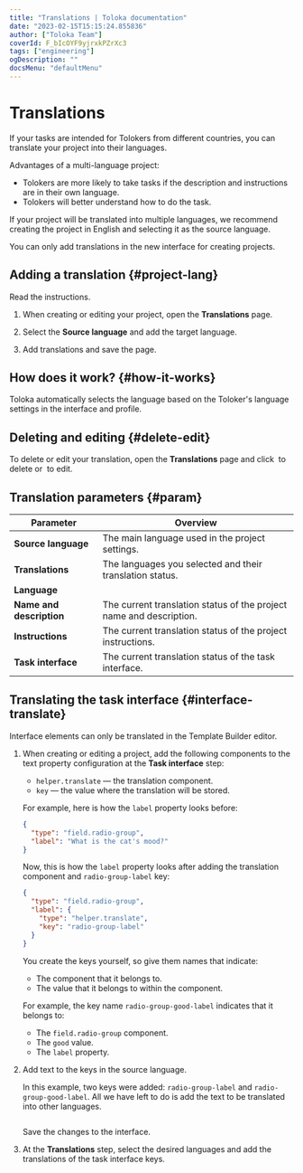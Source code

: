 ```yaml
---
title: "Translations | Toloka documentation"
date: "2023-02-15T15:15:24.855836"
author: ["Toloka Team"]
coverId: F_bIcOYF9yjrxkPZrXc3
tags: ["engineering"]
ogDescription: ""
docsMenu: "defaultMenu"
---
```



# Translations

If your tasks are intended for Tolokers from different countries, you can translate your project into their languages.

Advantages of a multi-language project:

- Tolokers are more likely to take tasks if the description and instructions are in their own language.
- Tolokers will better understand how to do the task.

If your project will be translated into multiple languages, we recommend creating the project in English and selecting it as the source language.

<Note mode="note" title="Note">

You can only add translations in the new interface for creating projects.

</Note>

## Adding a translation {#project-lang}

Read the instructions.

1. When creating or editing your project, open the **Translations** page.

1. Select the **Source language** and add the target language.

1. Add translations and save the page.

## How does it work? {#how-it-works}

Toloka automatically selects the language based on the Toloker's language settings in the interface and profile.

## Deleting and editing {#delete-edit}

To delete or edit your translation, open the **Translations** page and click <img src="https://tlk-infra-front.azureedge.net/portal-static/uploaded/images/1675425179742/1675425179742_original_svg.svg" alt="" /> to delete or <img src="https://tlk-infra-front.azureedge.net/portal-static/uploaded/images/1675425178270/1675425178270_original_svg.svg" alt="" /> to edit.

## Translation parameters {#param}

Parameter | Overview
----- | -----
**Source language** | The main language used in the project settings.
**Translations** | The languages you selected and their translation status.
**Language** | <ProjectLanguagesTable1/>
**Name and description** | The current translation status of the project name and description.
**Instructions** | The current translation status of the project instructions.
**Task interface** | The current translation status of the task interface.

## Translating the task interface {#interface-translate}

<Note mode="warning" title="Warning">

Interface elements can only be translated in the Template Builder editor.

</Note>

1. When creating or editing a project, add the following components to the text property configuration at the **Task interface** step:

    - `helper.translate` — the translation component.
    - `key` — the value where the translation will be stored.

    For example, here is how the `label` property looks before:

    ```json
    {
      "type": "field.radio-group",
      "label": "What is the cat's mood?"
    }
    ```

    Now, this is how the `label` property looks after adding the translation component and `radio-group-label` key:

    ```json
    {
      "type": "field.radio-group",
      "label": {
        "type": "helper.translate",
        "key": "radio-group-label"
      }
    }
    ```

    You create the keys yourself, so give them names that indicate:

    - The component that it belongs to.
    - The value that it belongs to within the component.

    For example, the key name `radio-group-good-label` indicates that it belongs to:

    - The `field.radio-group` component.
    - The `good` value.
    - The `label` property.

1. Add text to the keys in the source language.

    In this example, two keys were added: `radio-group-label` and `radio-group-good-label`. All we have left to do is add the text to be translated into other languages.

    <Image width="352px" withBackground imageId="1675425596141" alt="" />

    Save the changes to the interface.

1. At the **Translations** step, select the desired languages and add the translations of the task interface keys.

    <Image width="589px" withBackground imageId="1675425612825" alt="" />

<ContactGuideSupport/>
